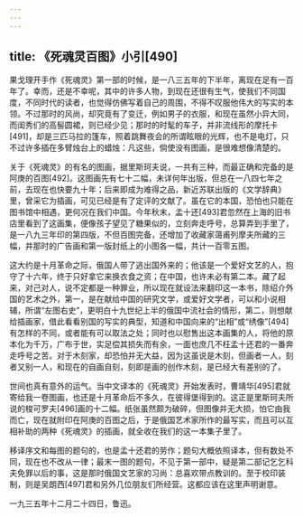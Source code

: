 ```yaml
---
---
---
```

title: 《死魂灵百图》小引[490]
---




果戈理开手作《死魂灵》第一部的时候，是一八三五年的下半年，离现在足有一百年了。幸而，还是不幸呢，其中的许多人物，到现在还很有生气，使我们不同国度，不同时代的读者，也觉得仿佛写着自己的周围，不得不叹服他伟大的写实的本领。不过那时的风尚，却究竟有了变迁，例如男子的衣服，和现在虽然小异大同，而闺秀们的高髻圆裙，则已经少见；那时的时髦的车子，并非流线形的摩托卡[491]，却是三匹马拉的篷车，照着跳舞夜会的所谓眩眼的光辉，也不是电灯，只不过许多插在多臂烛台上的蜡烛：凡这些，倘使没有图画，是很难想像清楚的。

关于《死魂灵》的有名的图画，据里斯珂夫说，一共有三种，而最正确和完备的是阿庚的百图[492]。这图画先有七十二幅，未详何年出版，但总在一八四七年之前，去现在也快要九十年；后来即成为难得之品，新近苏联出版的《文学辞典》里，曾采它为插画，可见已经是有了定评的文献了。虽在它的本国，恐怕也只能在图书馆中相遇，更何况在我们中国。今年秋末，孟十还[493]君忽然在上海的旧书店里看到了这画集，便像孩子望见了糖果似的，立刻奔走呼号，总算弄到手里了，是一八九三年印的第四版，不但百图完备，还增加了收藏家蔼甫列摩夫所藏的三幅，并那时的广告画和第一版封纸上的小图各一幅，共计一百零五图。

这大约是十月革命之际，俄国人带了逃出国外来的；他该是一个爱好文艺的人，抱守了十六年，终于只好拿它来换衣食之资；在中国，也许未必有第二本。藏了起来，对己对人，说不定都是一种罪业，所以现在就设法来翻印这一本书，除绍介外国的艺术之外，第一，是在献给中国的研究文学，或爱好文学者，可以和小说相辅，所谓“左图右史”，更明白十九世纪上半的俄国中流社会的情形，第二，则想献给插画家，借此看看别国的写实的典型，知道和中国向来的“出相”或“绣像”[494]有怎样的不同，或者能有可以取法之处；同时也以慰售出这本画集的人，将他的原本化为千万，广布于世，实足偿其损失而有余，一面也庶几不枉孟十还君的一番奔走呼号之苦。对于木刻家，却恐怕并无大益，因为这虽说是木刻，但画者一人，刻者又别一人，和现在的自画自刻，刻即是画的创作木刻，是已经大有差别的了。

世间也真有意外的运气。当中文译本的《死魂灵》开始发表时，曹靖华[495]君就寄给我一卷图画，也还是十月革命后不多久，在彼得堡得到的。这正是里斯珂夫所说的梭可罗夫[496]画的十二幅。纸张虽然颇为破碎，但图像并无大损，怕它由我而亡，现在就附印在阿庚的百图之后，于是俄国艺术家所作的最写实，而且可以互相补助的两种《死魂灵》的插画，就全收在我们的这一本集子里了。

移译序文和每图的题句的，也是孟十还君的劳作；题句大概依照译本，但有数处不同，现在也不改从一律；最末一图的题句，不见于第一部中，疑是第二部记乞乞科夫免罪以后的事，这是那时俄国文艺家的习尚：总喜欢带点教训的。至于校印装制，则是吴朗西[497]君和另外几位朋友们所经营。这都应该在这里声明谢意。

一九三五年十二月二十四日，鲁迅。